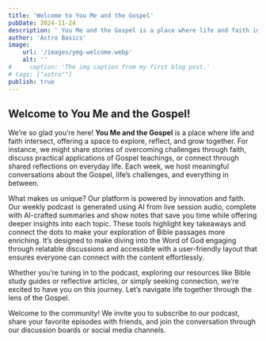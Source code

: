 ```yaml
---
title: 'Welcome to You Me and the Gospel'
pubDate: 2024-11-24
description: ' You Me and the Gospel is a place where life and faith intersect, offering a space to explore, reflect, and grow together.'
author: 'Astro Basics'
image:
    url: '/images/ymg-welcome.webp'
    alt: ''
#     caption: 'The img caption from my first blog post.'
# tags: ["astro""]
publish: true
---
```


## Welcome to You Me and the Gospel!

We’re so glad you’re here! **You Me and the Gospel** is a place where life and faith intersect, offering a space to explore, reflect, and grow together. For instance, we might share stories of overcoming challenges through faith, discuss practical applications of Gospel teachings, or connect through shared reflections on everyday life. Each week, we host meaningful conversations about the Gospel, life’s challenges, and everything in between.

What makes us unique? Our platform is powered by innovation and faith. Our weekly podcast is generated using AI from live session audio, complete with AI-crafted summaries and show notes that save you time while offering deeper insights into each topic. These tools highlight key takeaways and connect the dots to make your exploration of Bible passages more enriching. It’s designed to make diving into the Word of God engaging through relatable discussions and accessible with a user-friendly layout that ensures everyone can connect with the content effortlessly.

Whether you’re tuning in to the podcast, exploring our resources like Bible study guides or reflective articles, or simply seeking connection, we’re excited to have you on this journey. Let’s navigate life together through the lens of the Gospel.

Welcome to the community! We invite you to subscribe to our podcast, share your favorite episodes with friends, and join the conversation through our discussion boards or social media channels.



